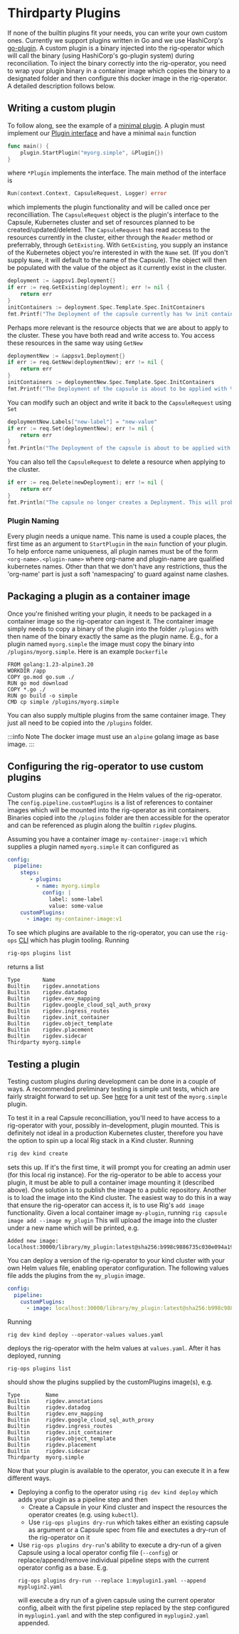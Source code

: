 # Thirdparty Plugins

If none of the builtin plugins fit your needs, you can write your own custom ones. Currently we support plugins written in Go and we use HashiCorp's [go-plugin](https://github.com/hashicorp/go-plugin). A custom plugin is a binary injected into the rig-operator which will call the binary (using HashiCorp's go-plugin system) during reconciliation. To inject the binary correctly into the rig-operator, you need to wrap your plugin binary in a container image which copies the binary to a designated folder and then configure this docker image in the rig-operator. A detailed description follows below.


## Writing a custom plugin
To follow along, see the example of a [minimal plugin](https://github.com/rigdev/rig/blob/main/examples/simple-plugin/main.go). A plugin must implement our [Plugin interface](https://github.com/rigdev/rig/blob/main/pkg/controller/plugin/server.go#L201) and have a minimal `main` function
```go
func main() {
	plugin.StartPlugin("myorg.simple", &Plugin{})
}
```
where `*Plugin` implements the interface. The main method of the interface is
```go
Run(context.Context, CapsuleRequest, Logger) error
```
which implements the plugin functionality and will be called once per reconcilliation. The `CapsuleRequest` object is the plugin's interface to the Capsule, Kubernetes cluster and set of resources planned to be created/updated/deleted.
The `CapsuleRequest` has read access to the resources currently in the cluster, either through the `Reader` method or preferrably, through `GetExisting`. With `GetExisting`, you supply an instance of the Kubernetes object you're interested in with the `Name` set. (If you don't supply `Name`, it will default to the name of the Capsule). The object will then be populated with the value of the object as it currently exist in the cluster.

```go
deployment := &appsv1.Deployment{}
if err := req.GetExisting(deployment); err != nil {
	return err
}
initContainers := deployment.Spec.Template.Spec.InitContainers
fmt.Printf("The Deployment of the capsule currently has %v init containers.\n", len(initContainers))
```
Perhaps more relevant is the resource objects that we are about to apply to the cluster. These you have both read and write access to. You access these resources in the same way using `GetNew`
```go
deploymentNew := &appsv1.Deployment{}
if err := req.GetNew(deploymentNew); err != nil {
	return err
}
initContainers := deploymentNew.Spec.Template.Spec.InitContainers
fmt.Printf("The Deployment of the capsule is about to be applied with %v init containers.\n", len(initContainers))
```
You can modify such an object and write it back to the `CapsuleRequest` using `Set`
```go
deploymentNew.Labels["new-label"] = "new-value"
if err := req.Set(deploymentNew); err != nil {
	return err
}
fmt.Println("The Deployment of the capsule is about to be applied with a new label.")
```

You can also tell the `CapsuleRequest` to delete a resource when applying to the cluster.
```go
if err := req.Delete(newDeployment); err != nil {
	return err
}
fmt.Println("The capsule no longer creates a Deployment. This will probably break your system :(")
```

### Plugin Naming

Every plugin needs a unique name. This name is used a couple places, the first time as an argument to `StartPlugin` in the `main` function of your plugin. To help enforce name uniqueness, all plugin names must be of the form `<org-name>.<plugin-name>` where org-name and plugin-name are qualified kubernetes names. Other than that we don't have any restrictions, thus the 'org-name' part is just a soft 'namespacing' to guard against name clashes.

## Packaging a plugin as a container image

Once you're finished writing your plugin, it needs to be packaged in a container image so the rig-operator can ingest it. The container image simply needs to copy a binary of the plugin into the folder `/plugins` with then name of the binary exactly the same as the plugin name. E.g., for a plugin named `myorg.simple` the image must copy the binary into `/plugins/myorg.simple`. Here is an example `Dockerfile`

```docker
FROM golang:1.23-alpine3.20
WORKDIR /app
COPY go.mod go.sum ./
RUN go mod download
COPY *.go ./
RUN go build -o simple
CMD cp simple /plugins/myorg.simple
```

You can also supply multiple plugins from the same container image. They just all need to be copied into the `/plugins` folder.

:::info Note
The docker image must use an `alpine` golang image as base image.
:::


## Configuring the rig-operator to use custom plugins
Custom plugins can be configured in the Helm values of the rig-operator. The `config.pipeline.customPlugins` is a list of references to container images which will be mounted into the rig-operator as init containers. Binaries copied into the `/plugins` folder are then accessible for the operator and can be referenced as plugin along the builtin `rigdev` plugins.

Assuming you have a container image `my-container-image:v1` which supplies a plugin named `myorg.simple` it can configured as
```yaml title="Helm values - Operator"
config:
  pipeline:
    steps:
       - plugins:
         - name: myorg.simple
           config: |
             label: some-label
             value: some-value
    customPlugins:
      - image: my-container-image:v1
```

To see which plugins are available to the rig-operator, you can use the `rig-ops` [CLI](/operator-manual/cli) which has plugin tooling. Running
```bash
rig-ops plugins list
```
returns a list
```
Type       Name
Builtin    rigdev.annotations
Builtin    rigdev.datadog
Builtin    rigdev.env_mapping
Builtin    rigdev.google_cloud_sql_auth_proxy
Builtin    rigdev.ingress_routes
Builtin    rigdev.init_container
Builtin    rigdev.object_template
Builtin    rigdev.placement
Builtin    rigdev.sidecar
Thirdparty myorg.simple
```



## Testing a plugin

Testing custom plugins during development can be done in a couple of ways. A recommended preliminary testing is simple unit tests, which are fairly straight forward to set up. See [here](https://github.com/rigdev/rig/blob/main/examples/simple-plugin/plugin_test.go) for a unit test of the `myorg.simple` plugin.

To test it in a real Capsule reconcilliation, you'll need to have access to a rig-operator with your, possibly in-development, plugin mounted. This is definitely not ideal in a production Kubernetes cluster, therefore you have the option to spin up a local Rig stack in a Kind cluster. Running

```bash
rig dev kind create
```
sets this up. If it's the first time, it will prompt you for creating an admin user (for this local rig instance). For the rig-operator to be able to access your plugin, it must be able to pull a container image mounting it (described above). One solution is to publish the image to a public repository. Another is to load the image into the Kind cluster. The easiest way to do this in a way that ensure the rig-operator can access it, is to use Rig's `add image` functionality. Given a local container image `my-plugin`, running
`rig capsule image add --image my_plugin`
This will upload the image into the cluster under a new name which will be printed, e.g.
```
Added new image: localhost:30000/library/my_plugin:latest@sha256:b998c9886735c030e094a191a4090cc340a6fccaaf222d7cdd92b6a0ec3f7db9
```
You can deploy a version of the rig-operator to your kind cluster with your own Helm values file, enabling operator configuration. The following values file adds the plugins from the `my_plugin` image.
```yaml title="Helm values - Operator"
config:
  pipeline:
    customPlugins:
      - image: localhost:30000/library/my_plugin:latest@sha256:b998c9886735c030e094a191a4090cc340a6fccaaf222d7cdd92b6a0ec3f7db9
```
Running
```
rig dev kind deploy --operator-values values.yaml
```
deploys the rig-operator with the helm values at `values.yaml`. After it has deployed, running
```
rig-ops plugins list
```
should show the plugins supplied by the customPlugins image(s), e.g.
```
Type        Name
Builtin     rigdev.annotations
Builtin     rigdev.datadog
Builtin     rigdev.env_mapping
Builtin     rigdev.google_cloud_sql_auth_proxy
Builtin     rigdev.ingress_routes
Builtin     rigdev.init_container
Builtin     rigdev.object_template
Builtin     rigdev.placement
Builtin     rigdev.sidecar
Thirdparty  myorg.simple
```

Now that your plugin is available to the operator, you can execute it in a few different ways.
- Deploying a config to the operator using `rig dev kind deploy` which adds your plugin as a pipeline step and then
	- Create a Capsule in your Kind cluster and inspect the resources the operator creates (e.g. using `kubectl`).
	- Use `rig-ops plugins dry-run` which takes either an existing capsule as argument or a Capsule spec from file and exectutes a dry-run of the rig-operator on it
- Use `rig-ops plugins dry-run`'s ability to execute a dry-run of a given Capsule using a local operator config file (`--config`) or replace/append/remove individual pipeline steps with the current operator config as a base. E.g.
	```
	rig-ops plugins dry-run --replace 1:myplugin1.yaml --append myplugin2.yaml
	```
	will execute a dry run of a given capsule using the current operator config, albeit with the first pipeline step replaced by the step configured in `myplugin1.yaml` and with the step configured in `myplugin2.yaml` appended.
